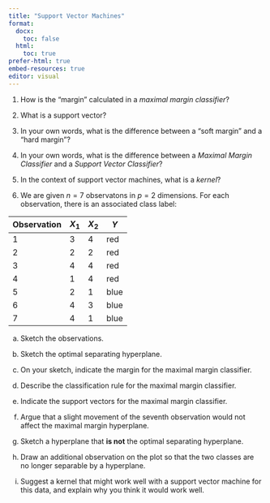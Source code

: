 ```yaml
---
title: "Support Vector Machines"
format:
  docx:
    toc: false
  html:
    toc: true
prefer-html: true
embed-resources: true
editor: visual
---
```


1.  How is the "margin" calculated in a *maximal margin classifier*?

2.  What is a support vector?

3.  In your own words, what is the difference between a "soft margin" and a "hard margin"?

4.  In your own words, what is the difference between a *Maximal Margin Classifier* and a *Support Vector Classifier*?

5.  In the context of support vector machines, what is a *kernel*?

6.  We are given $n = 7$ observatons in $p = 2$ dimensions. For each observation, there is an associated class label:

| Observation | $X_1$ | $X_2$ | $Y$  |
|-------------|-------|-------|------|
| 1           | 3     | 4     | red  |
| 2           | 2     | 2     | red  |
| 3           | 4     | 4     | red  |
| 4           | 1     | 4     | red  |
| 5           | 2     | 1     | blue |
| 6           | 4     | 3     | blue |
| 7           | 4     | 1     | blue |

(a) Sketch the observations.

(b) Sketch the optimal separating hyperplane.

(c) On your sketch, indicate the margin for the maximal margin classifier.

(d) Describe the classification rule for the maximal margin classifier.

(e) Indicate the support vectors for the maximal margin classifier.

(f) Argue that a slight movement of the seventh observation would not affect the maximal margin hyperplane.

(g) Sketch a hyperplane that **is not** the optimal separating hyperplane.

(h) Draw an additional observation on the plot so that the two classes are no longer separable by a hyperplane.

(i) Suggest a kernel that might work well with a support vector machine for this data, and explain why you think it would work well.
